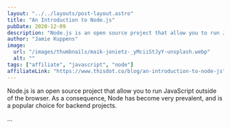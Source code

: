 ```yaml
---
layout: "../../layouts/post-layout.astro"
title: "An Introduction to Node.js"
pubDate: 2020-12-09
description: "Node.js is an open source project that allow you to run JavaScript outside of the browser. As a consequence, Node has become very prevalent, and is a popular choice for backend projects."
author: "Jamie Kuppens"
image:
  url: "/images/thumbnails/maik-jonietz-_yMciiStJyY-unsplash.webp"
  alt: ""
tags: ["affiliate", "javascript", "node"]
affiliateLink: "https://www.thisdot.co/blog/an-introduction-to-node-js"
---
```


Node.js is an open source project that allow you to run JavaScript outside of
the browser. As a consequence, Node has become very prevalent, and is a popular
choice for backend projects.

...

